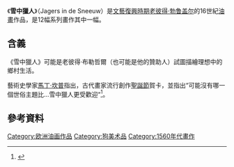 {{Infobox Artwork
| image_file      = Pieter Bruegel the Elder - Hunters in the Snow (Winter) - Google Art Project.jpg
| image_size      = 400px
| title           = 雪中獵人
| artist          = [[老彼得·勃鲁盖尔|老彼得·勃鲁盖尔]]
| year            = 1565年
| type            = 油畫
| height_metric   = 117
| width_metric    = 162
| height_imperial = 46
| width_imperial  = {{frac|63|3|4}}
| metric_unit     = 公分
| imperial_unit   = 英吋
| city            = [[奧地利|奧地利]][[維也納|維也納]]
| museum          = [[藝術史博物館|藝術史博物館]]
}}
《'''雪中獵人'''》（Jagers in de Sneeuw）是[[文藝復興時期|文藝復興時期]][[老彼得·勃鲁盖尔|老彼得·勃鲁盖尔]]的16世紀[[油畫|油畫]]作品，是12幅系列畫作其中一幅。

==含義==
《雪中獵人》可能是老彼得·布勒哲爾（也可能是他的贊助人）試圖描繪理想中的鄉村生活。

藝術史學家[[馬丁·坎普|馬丁·坎普]]指出，古代畫家流行創作[[聖誕節|聖誕節]]賀卡，並指出“可能沒有哪一個世俗主題比...雪中獵人更受歡迎“<ref name="kemp 2008">{{cite journal| doi=10.1038/456876a| last=Kemp| first=Martin|  title=Looking at the face of the Earth|journal=Nature|date=December 2008| volume=456|issue=18| pages=876}}</ref>。

==參考資料==
{{reflist}}

[[Category:欧洲油画作品|Category:欧洲油画作品]]
[[Category:狗美术品|Category:狗美术品]]
[[Category:1560年代畫作|Category:1560年代畫作]]